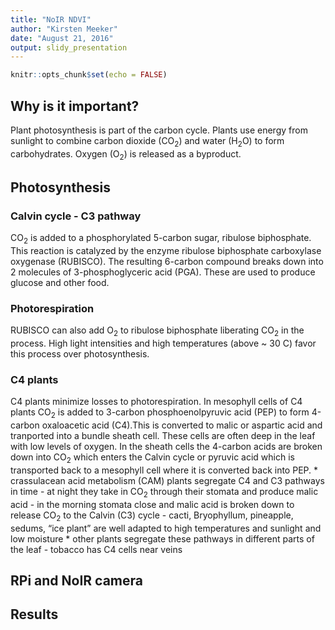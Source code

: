---
title: "NoIR NDVI"
author: "Kirsten Meeker"
date: "August 21, 2016"
output: slidy_presentation
---

```{r setup, include=FALSE}
knitr::opts_chunk$set(echo = FALSE)
```

## Why is it important?
Plant photosynthesis is part of the carbon cycle. Plants use energy from sunlight to combine carbon dioxide (CO<sub>2</sub>) and water  (H<sub>2</sub>O) to form carbohydrates. Oxygen (O<sub>2</sub>) is released as a byproduct.

## Photosynthesis
### Calvin cycle - C3 pathway
CO<sub>2</sub> is added to a phosphorylated 5-carbon sugar, ribulose biphosphate. This reaction is catalyzed by the enzyme ribulose biphosphate carboxylase oxygenase (RUBISCO). The resulting 6-carbon compound breaks down into 2 molecules of 3-phosphoglyceric acid (PGA). These are used to produce glucose and other food.

### Photorespiration
RUBISCO can also add O<sub>2</sub> to ribulose biphosphate liberating CO<sub>2</sub> in the process. High light intensities and high temperatures (above ~ 30 C) favor this process over photosynthesis.

### C4 plants
C4 plants minimize losses to photorespiration. In mesophyll cells of C4 plants CO<sub>2</sub> is added to 3-carbon phosphoenolpyruvic acid (PEP) to form 4-carbon oxaloacetic acid (C4).This is converted to malic or aspartic acid and tranported into a bundle sheath cell. These cells are often deep in the leaf with low levels of oxygen. In the sheath cells the 4-carbon acids are broken down into CO<sub>2</sub> which enters the Calvin cycle or pyruvic acid which is transported back to a mesophyll cell where it is converted back into PEP.
 * crassulacean acid metabolism (CAM) plants segregate C4 and C3 pathways in time
 - at night they take in CO<sub>2</sub> through their stomata and produce malic acid
 - in the morning stomata close and malic acid is broken down to release CO<sub>2</sub> to the Calvin (C3) cycle
 - cacti, Bryophyllum, pineapple, sedums, "ice plant" are well adapted to high temperatures and sunlight and low moisture
 * other plants segregate these pathways in different parts of the leaf
 - tobacco has C4 cells near veins

## RPi and NoIR camera
## Results


